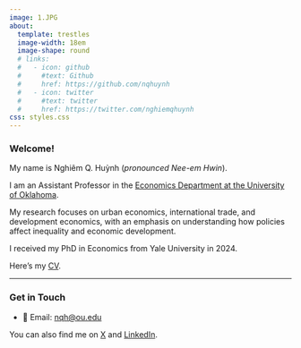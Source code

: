 ```yaml
---
image: 1.JPG
about: 
  template: trestles
  image-width: 18em 
  image-shape: round
  # links:
  #   - icon: github
  #     #text: Github
  #     href: https://github.com/nqhuynh
  #   - icon: twitter
  #     #text: twitter
  #     href: https://twitter.com/nghiemqhuynh
css: styles.css
---
```

### Welcome! 

My name is Nghiêm Q. Huỳnh (*pronounced Nee-em Hwin*).

I am an Assistant Professor in the [Economics Department at the University of Oklahoma](https://www.ou.edu/cas/economics). 

My research focuses on urban economics,  international trade, and development economics, with an emphasis on understanding how policies affect inequality and economic development.

I received my PhD in Economics from Yale University in 2024.  

Here’s my [CV](Huynh_Nghiem_CV.pdf){target="_blank"}. 


---

### Get in Touch
- 📧 Email: [nqh@ou.edu](mailto:nqh@ou.edu)  

You can also find me on [X](https://twitter.com/nghiemqhuynh) and [LinkedIn](https://linkedin.com/in/nghiemhuynh).  

